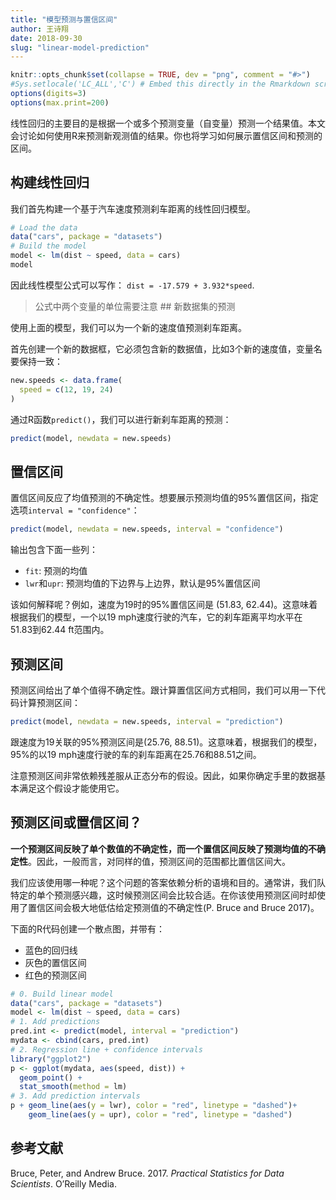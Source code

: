 ```yaml
---
title: "模型预测与置信区间"
author: 王诗翔
date: 2018-09-30
slug: "linear-model-prediction"
---
```



```r
knitr::opts_chunk$set(collapse = TRUE, dev = "png", comment = "#>")
#Sys.setlocale('LC_ALL','C') # Embed this directly in the Rmarkdown script that contains the Chinese character comment
options(digits=3)
options(max.print=200)
```

线性回归的主要目的是根据一个或多个预测变量（自变量）预测一个结果值。本文会讨论如何使用R来预测新观测值的结果。你也将学习如何展示置信区间和预测的区间。

## 构建线性回归

我们首先构建一个基于汽车速度预测刹车距离的线性回归模型。


```r
# Load the data
data("cars", package = "datasets")
# Build the model
model <- lm(dist ~ speed, data = cars)
model
```

因此线性模型公式可以写作： `dist = -17.579 + 3.932*speed`.

> 公式中两个变量的单位需要注意
## 新数据集的预测

使用上面的模型，我们可以为一个新的速度值预测刹车距离。

首先创建一个新的数据框，它必须包含新的数据值，比如3个新的速度值，变量名要保持一致：

```r
new.speeds <- data.frame(
  speed = c(12, 19, 24)
)
```

通过R函数`predict()`，我们可以进行新刹车距离的预测：

```r
predict(model, newdata = new.speeds)
```

## 置信区间

置信区间反应了均值预测的不确定性。想要展示预测均值的95%置信区间，指定选项`interval = "confidence"`：

```r
predict(model, newdata = new.speeds, interval = "confidence")
```

输出包含下面一些列：

- `fit`: 预测的均值
- `lwr`和`upr`: 预测均值的下边界与上边界，默认是95%置信区间

该如何解释呢？例如，速度为19时的95%置信区间是 (51.83, 62.44)。这意味着根据我们的模型，一个以19 mph速度行驶的汽车，它的刹车距离平均水平在 51.83到62.44 ft范围内。

## 预测区间

预测区间给出了单个值得不确定性。跟计算置信区间方式相同，我们可以用一下代码计算预测区间：

```r
predict(model, newdata = new.speeds, interval = "prediction")
```

跟速度为19关联的95%预测区间是(25.76, 88.51)。这意味着，根据我们的模型，95%的以19 mph速度行驶的车的刹车距离在25.76和88.51之间。

注意预测区间非常依赖残差服从正态分布的假设。因此，如果你确定手里的数据基本满足这个假设才能使用它。


## 预测区间或置信区间？ 

**一个预测区间反映了单个数值的不确定性，而一个置信区间反映了预测均值的不确定性**。因此，一般而言，对同样的值，预测区间的范围都比置信区间大。

我们应该使用哪一种呢？这个问题的答案依赖分析的语境和目的。通常讲，我们队特定的单个预测感兴趣，这时候预测区间会比较合适。在你该使用预测区间时却使用了置信区间会极大地低估给定预测值的不确定性(P. Bruce and Bruce 2017)。

下面的R代码创建一个散点图，并带有：

- 蓝色的回归线
- 灰色的置信区间
- 红色的预测区间

```r
# 0. Build linear model 
data("cars", package = "datasets")
model <- lm(dist ~ speed, data = cars)
# 1. Add predictions 
pred.int <- predict(model, interval = "prediction")
mydata <- cbind(cars, pred.int)
# 2. Regression line + confidence intervals
library("ggplot2")
p <- ggplot(mydata, aes(speed, dist)) +
  geom_point() +
  stat_smooth(method = lm)
# 3. Add prediction intervals
p + geom_line(aes(y = lwr), color = "red", linetype = "dashed")+
    geom_line(aes(y = upr), color = "red", linetype = "dashed")
```


## 参考文献

Bruce, Peter, and Andrew Bruce. 2017. *Practical Statistics for Data Scientists*. O’Reilly Media.
